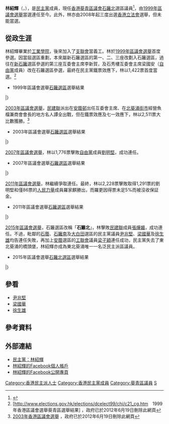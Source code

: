 {{Infobox_officeholder
| name = 林紹輝
| native_name = Lam Siu-fai
| native_name_lang = en
| honorific-suffix = 議員
| nickname = 村長、翻版馬英九、翻版金正恩
| image = Lam Siu Fai before Lunar New Year (cropped).jpg
| width = 200
| caption = 農曆新年前的林紹輝
| office = <!-- 注释：[[File:Kwai_Tsing_District_logo.svg|20px]] --> [[葵青區議會|葵青區議會]]議員
| term_start = 2000年1月1日
| term_end = 
| predecessor = [[陳崖|陳崖]]
| constituency = 石籬{{to}}[[石籬北|石籬北]]
| majority = [[1999年香港區議會選舉|1999年]]：1,422 (57.55%)<br>[[2003年香港區議會選舉|2003年]]：2,511 (85.52%)<br>[[2007年香港區議會選舉|2007年]]：1,776 (69.89%)<br>[[2011年香港區議會選舉|2011年]]：2,228 (61.80%)<br>[[2015年香港區議會選舉|2015年]]：2,981 (67.14%)<br>[[2019年香港區議會選舉|2019年]]：3,456 (62.36%)
| different name = 
| Native place = 
| sex = 男
| date of birth = {{Birth date and age|1971|9|14}}
| date of death =
| place of birth = {{HKG-1959}}
| residence = {{HKG}}[[新界|新界]][[葵涌|葵涌]]<ref>[http://www.gld.gov.hk/egazette/pdf/20162022e/cgn2016202235.pdf 憲報號外第20卷第22期] {{Wayback|url=http://www.gld.gov.hk/egazette/pdf/20162022e/cgn2016202235.pdf |date=20181027103138 }}，香港政府</ref>
| party = {{DPHK}}
| nationality = {{CNHK}}
| spouse = {{marriage|[[劉貴梅|劉貴梅]]|2001}}<ref>{{cite news|url=https://orientaldaily.on.cc/cnt/news/20191208/mobile/odn-20191208-1208_00176_072.html|title=政情：林紹輝劉貴梅夫妻檔贏區選 食長腳蟹慶祝|date=2019-12-08|newspaper=東方日報|accessdate=2020-06-20|archive-date=2020-12-10|archive-url=https://web.archive.org/web/20201210033756/https://orientaldaily.on.cc/cnt/news/20191208/mobile/odn-20191208-1208_00176_072.html|dead-url=no}}</ref>
| relatives =
| profession = 全職區議員
| religion = 
| educate =
*[[香港專業教育學院|工業學院]]
| website = [https://www.facebook.com/lsf.fai Facebook專頁]
| blank1= 議員辦事處地址	
| data1= [[葵涌|葵涌]][[石籬邨|石籬邨]]石廣樓C翼地下1號
}}

'''林紹輝'''（{{lang-en|Lam Siu-fai}}，{{bd|1971年|9月14日|catIdx=Y林}}），是[[民主黨_(香港)|民主黨]]成員，現任[[香港|香港]][[葵青區議會|葵青區議會]][[石籬北|石籬北]]選區議員<ref>{{Cite web |url=https://www.districtcouncils.gov.hk/kwt/tc_chi/members/info/dc_member_list_detail.php?member_id=2561 |title=葵青區議會議員資料 |access-date=2020-12-19 |archive-date=2021-07-13 |archive-url=https://web.archive.org/web/20210713095539/https://www.districtcouncils.gov.hk/kwt/tc_chi/members/info/dc_member_list_detail.php?member_id=2561 |dead-url=no }}</ref>，由[[1999年香港區議會選舉|1999年區議會選舉]]當選連任至今。此外，林亦由2008年起三度出選[[香港立法會|香港立法會]]選舉，但未能當選。

==從政生涯==
林紹輝畢業於[[工業學院|工業學院]]，後來加入了[[支聯會|支聯會]]當義工。林於[[1999年香港區議會選舉|1999年區議會選舉]]首度參選。因當屆選區重劃，本來屬新石籬選區的第一、二、三座改劃入石籬選區，過往在[[新石籬|新石籬]]選區參選的第三座互委會主席李新賀，及石秀樓互委會主席梁國安（[[自由黨|自由黨]]成員）改在石籬選區參選，最終在民主黨鐵票效應下，林以1,422票首度當選。<ref>[http://www.elections.gov.hk/elections/dcelect99/chi/c21_cg.htm　1999年香港區議會選舉葵青區選舉結果] {{webarchive|url=https://web.archive.org/web/20080501212539/http://www.elections.gov.hk/elections/dcelect99/chi/c21_cg.htm |date=2008-05-01 }}，政府已於2012年6月19日刪除此網頁</ref>

*1999年區議會選舉[[石籬北|石籬選區]]選舉結果

{{VoteData2}}
{{VoteCity
|數目=3
|選區=[[石籬北|石籬]]
|編號=1
|政黨=[[民主黨_(香港)|民主黨]]
|候選人=林紹輝
|票數=1,422 (57.55%)
|當選=yes
}}
{{VoteCan
|編號=2
|政黨=獨立
|候選人=[[李新賀|李新賀]]
|票數={{0|,0}}566 (22.91%)
}}
{{VoteCan
|編號=3
|政黨=[[自由黨_(香港)|自由黨]]
|候選人=[[梁國安|梁國安]]
|票數={{0|,0}}483 (19.55%)
}}
|}

[[2003年香港區議會選舉|2003年區議會選舉]]，[[民建聯|民建聯]]派出在[[安蔭邨|安蔭邨]]出任互委會主席、在[[北葵涌街市|北葵涌街市]]經營魚檔兼商會會長的地方名人譚全出戰，但在鐵票效應及七一效應下，林以2,511票大比數獲勝。<ref>[http://www.elections.gov.hk/elections/dc2003/ 2003年香港區議會選舉] {{webarchive|url=https://web.archive.org/web/20060220193248/http://www.elections.gov.hk/elections/dc2003/ |date=2006-02-20 }}，政府已於2012年6月19日刪除此網頁</ref>

*2003年區議會選舉[[石籬北|石籬選區]]選舉結果

{{VoteData2}}
{{VoteCity
|數目=2
|選區=[[石籬北|石籬]]
|編號=1
|政黨=[[民主黨_(香港)|民主黨]]
|候選人=林紹輝
|票數=2,511 (85.52%)
|當選=yes
}}
{{VoteCan
|編號=2
|政黨=[[民建聯|民建聯]]
|候選人=[[譚全|譚全]]
|票數={{0|,0}}425 (14.48%)
}}
|}

[[2007年香港區議會選舉|2007年區議會選舉]]，林以1,776票擊敗[[自由黨_(香港)|自由黨]]成員[[劉明堅|劉明堅]]，成功連任。

*2007年區議會選舉[[石籬北|石籬選區]]選舉結果

{{VoteData2}}
{{VoteCity
|數目=2
|選區=[[石籬北|石籬]]
|編號=1
|政黨=[[自由黨_(香港)|自由黨]]
|候選人=[[劉明堅|劉明堅]]
|票數={{0|,0}}765 (30.11%)
}}
{{VoteCan
|編號=2
|政黨=[[民主黨_(香港)|民主黨]]
|候選人=林紹輝
|票數=1,776 (69.89%)
|當選=yes
}}
|}

[[2011年香港區議會選舉|2011年區議會選舉]]，林繼續爭取連任。最終，林以2,228票擊敗取得1,291票的劉明堅和僅86票的[[人民力量|人民力量]]成員羅家麒勝出，而羅更因得票未足5%而被沒收保証金。

*2011年區議會選舉[[石籬北|石籬選區]]選舉結果

{{VoteData2}}
{{VoteCity
|數目=3
|選區=[[石籬北|石籬]]
|編號=1
|政黨=[[民主黨_(香港)|民主黨]]
|候選人=林紹輝
|票數=2,228 (61.80%)
|當選=yes
}}
{{VoteCan
|編號=2
|政黨=[[自由黨_(香港)|自由黨]]
|候選人=[[劉明堅|劉明堅]]
|票數=1,291 (35.81%)
}}
{{VoteCan
|編號=3
|政黨=[[人民力量|人民力量]]
|候選人=[[羅家麒|羅家麒]]
|票數={{0|0,0}}86 (2.39%)
}}
|}

[[2015年香港區議會選舉|2015年區議會選舉]]，石籬選區改稱「'''石籬北'''」，林擊敗[[民主建港協進聯盟|民建聯]]成員[[張燁媚|張燁媚]]，成功連任。不過，毗鄰的[[石蔭_(選區)|石蔭]]、[[石籬南|石籬南]]及[[大白田|大白田]]選區的民主黨議員[[尹兆堅|尹兆堅]]、[[梁國華|梁國華]]及[[徐生雄|徐生雄]]均告連任失敗，再加上[[安蔭_(選區)|安蔭]]選區的[[香港工會聯合會|工聯會]]議員[[梁子穎|梁子穎]]連任成功，民主黨失去了東北葵涌的橋頭堡，林紹輝亦成為東北葵涌唯一一名泛民主派區議員。

*2015年區議會選舉[[石籬北|石籬北選區]]選舉結果

{{VoteData2}}
{{VoteCity
|數目=2
|選區=[[石籬北|石籬北]]
|編號=1
|政黨=[[民主黨_(香港)|民主黨]]
|候選人=林紹輝
|票數=2,981 (67.14%)
|當選=yes
}}
{{VoteCan
|編號=2
|政黨=[[民建聯|民建聯]]
|候選人=[[張燁媚|張燁媚]]
|票數=1,459 (32.86%)
}}
|}

==參看==
*[[尹兆堅|尹兆堅]]
*[[梁國華|梁國華]]
*[[徐生雄|徐生雄]]

==參考資料==
{{reflist}}

==外部連結==
*[http://www.dphk.org/index.php?route=contact/contact&contact_id=68 民主黨：林紹輝] {{Wayback|url=http://www.dphk.org/index.php?route=contact%2Fcontact&contact_id=68 |date=20201210033815 }}
*[http://www.facebook.com/profile.php?id=100000302580485 林紹輝的Facebook個人帳戶]
*[http://www.facebook.com/profile.php?id=111755090453083 林紹輝的Facebook公開專頁]

{{s-start}}
{{s-par}}
{{s-before|陳崖}}
{{s-title|[[葵青區議會|葵青區議會]][[石籬北|石籬北]]選區|2000年—}}
{{s-after|現任}}
{{end}}
[[Category:香港民主派人士|Category:香港民主派人士]]
[[Category:香港民主黨成員|Category:香港民主黨成員]]
[[Category:葵青區議員|Category:葵青區議員]]
[[Category:林姓|S]]